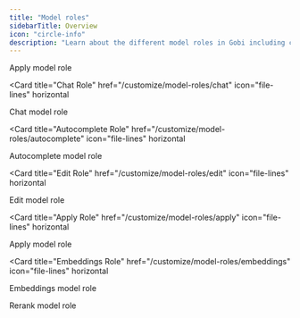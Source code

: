 ```yaml
---
title: "Model roles"
sidebarTitle: Overview
icon: "circle-info"
description: "Learn about the different model roles in Gobi including chat, autocomplete, edit, apply, embeddings, and reranking for customizing your AI coding agent's capabilities"
---
```


<CardGroup>
  <Card title="Introduction" href="/customize/model-roles" icon="file-lines" horizontal >
    Apply model role
  </Card>

<Card
  title="Chat Role"
  href="/customize/model-roles/chat"
  icon="file-lines"
  horizontal
>
  Chat model role
</Card>

<Card
  title="Autocomplete Role"
  href="/customize/model-roles/autocomplete"
  icon="file-lines"
  horizontal
>
  Autocomplete model role
</Card>

<Card
  title="Edit Role"
  href="/customize/model-roles/edit"
  icon="file-lines"
  horizontal
>
  Edit model role
</Card>

<Card
  title="Apply Role"
  href="/customize/model-roles/apply"
  icon="file-lines"
  horizontal
>
  Apply model role
</Card>

<Card
  title="Embeddings Role"
  href="/customize/model-roles/embeddings"
  icon="file-lines"
  horizontal
>
  Embeddings model role
</Card>

  <Card title="Rerank Role" href="/customize/model-roles/reranking" icon="file-lines" horizontal >
    Rerank model role
  </Card>
</CardGroup>
